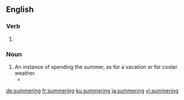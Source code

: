
==English==

===Verb===
{{head|en|present participle}}

# {{present participle of|summer|lang=en}} 

===Noun===
{{en-noun}}

# An instance of spending the summer, as for a vacation or for cooler weather.
#* {{quote-book|title=Mary Ellen Chase‎|page=69|author=Perry D. Westbrook|year=1965|passage=the city folk, if they cared to, could trace their ancestry back to the same kind of village that they were now returning to for their '''summerings'''.}}

[[de:summering]]
[[fr:summering]]
[[ku:summering]]
[[ja:summering]]
[[vi:summering]]